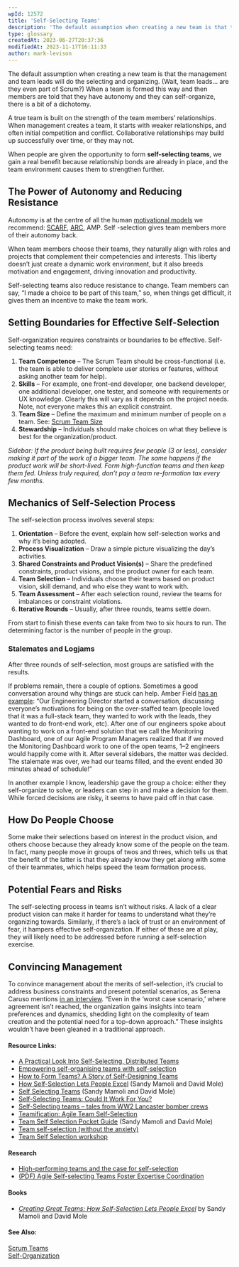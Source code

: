 ```yaml
---
wpId: 12572
title: 'Self-Selecting Teams'
description: 'The default assumption when creating a new team is that the management and team leads will do the selecting and organizing. (Wait, team leads... are they even part of Scrum?) When a team is formed this way and then members are told that they have autonomy and they can self-organize, there is a bit of ...'
type: glossary
createdAt: 2023-06-27T20:37:36
modifiedAt: 2023-11-17T16:11:33
author: mark-levison
---
```



The default assumption when creating a new team is that the management and team leads will do the selecting and organizing. (Wait, team leads… are they even part of Scrum?) When a team is formed this way and then members are told that they have autonomy and they can self-organize, there is a bit of a dichotomy.

A true team is built on the strength of the team members’ relationships. When management creates a team, it starts with weaker relationships, and often initial competition and conflict. Collaborative relationships may build up successfully over time, or they may not.

When people are given the opportunity to form **self-selecting teams**, we gain a real benefit because relationship bonds are already in place, and the team environment causes them to strengthen further.

## The Power of Autonomy and Reducing Resistance

Autonomy is at the centre of all the human [motivational models](/glossary/motivation) we recommend: [SCARF](/glossary/scarf-model), [ARC](/glossary/arc-motivational-model), AMP. Self -selection gives team members more of their autonomy back.

When team members choose their teams, they naturally align with roles and projects that complement their competencies and interests. This liberty doesn’t just create a dynamic work environment, but it also breeds motivation and engagement, driving innovation and productivity.

Self-selecting teams also reduce resistance to change. Team members can say, “I made a choice to be part of this team,” so, when things get difficult, it gives them an incentive to make the team work.

## Setting Boundaries for Effective Self-Selection

Self-organization requires constraints or boundaries to be effective. Self-selecting teams need:

1.  **Team Competence** – The Scrum Team should be cross-functional (i.e. the team is able to deliver complete user stories or features, without asking another team for help).
2.  **Skills** – For example, one front-end developer, one backend developer, one additional developer, one tester, and someone with requirements or UX knowledge. Clearly this will vary as it depends on the project needs. Note, not everyone makes this an explicit constraint.
3.  **Team Size** – Define the maximum and minimum number of people on a team. See: [Scrum Team Size](/blog/scrum-team-size.html)
4.  **Stewardship** – Individuals should make choices on what they believe is best for the organization/product.

_Sidebar: If the product being built requires few people (3 or less), consider making it part of the work of a bigger team. The same happens if the product work will be short-lived. Form high-function teams and then keep them fed. Unless truly required, don’t pay a team re-formation tax every few months._

## Mechanics of Self-Selection Process

The self-selection process involves several steps:

1.  **Orientation** – Before the event, explain how self-selection works and why it’s being adopted.
2.  **Process Visualization** – Draw a simple picture visualizing the day’s activities.
3.  **Shared Constraints and Product Vision(s)** – Share the predefined constraints, product visions, and the product owner for each team.
4.  **Team Selection** – Individuals choose their teams based on product vision, skill demand, and who else they want to work with.
5.  **Team Assessment** – After each selection round, review the teams for imbalances or constraint violations.
6.  **Iterative Rounds** – Usually, after three rounds, teams settle down.

From start to finish these events can take from two to six hours to run. The determining factor is the number of people in the group.

### Stalemates and Logjams

After three rounds of self-selection, most groups are satisfied with the results.

If problems remain, there a couple of options. Sometimes a good conversation around why things are stuck can help. Amber Field [has an example](https://amberrfield.com/self-selecting-teams-could-it-work-for-you/): “Our Engineering Director started a conversation, discussing everyone’s motivations for being on the over-staffed team (people loved that it was a full-stack team, they wanted to work with the leads, they wanted to do front-end work, etc). After one of our engineers spoke about wanting to work on a front-end solution that we call the Monitoring Dashboard, one of our Agile Program Managers realized that if we moved the Monitoring Dashboard work to one of the open teams, 1–2 engineers would happily come with it. After several sidebars, the matter was decided. The stalemate was over, we had our teams filled, and the event ended 30 minutes ahead of schedule!”

In another example I know, leadership gave the group a choice: either they self-organize to solve, or leaders can step in and make a decision for them. While forced decisions are risky, it seems to have paid off in that case.

## How Do People Choose

Some make their selections based on interest in the product vision, and others choose because they already know some of the people on the team. In fact, many people move in groups of twos and threes, which tells us that the benefit of the latter is that they already know they get along with some of their teammates, which helps speed the team formation process.

## Potential Fears and Risks

The self-selecting process in teams isn’t without risks. A lack of a clear product vision can make it harder for teams to understand what they’re organizing towards. Similarly, if there’s a lack of trust or an environment of fear, it hampers effective self-organization. If either of these are at play, they will likely need to be addressed before running a self-selection exercise.

## Convincing Management

To convince management about the merits of self-selection, it’s crucial to address business constraints and present potential scenarios, as Serena Caruso mentions [in an interview](https://www.infoq.com/news/2017/11/self-selection-teams/). “Even in the ‘worst case scenario,’ where agreement isn’t reached, the organization gains insights into team preferences and dynamics, shedding light on the complexity of team creation and the potential need for a top-down approach.” These insights wouldn’t have been gleaned in a traditional approach.

#### Resource Links:

*   [A Practical Look Into Self-Selecting, Distributed Teams](https://www.agilealliance.org/resources/experience-reports/a-practical-look-into-self-selecting-distributed-teams/)
*   [Empowering self-organising teams with self-selection](https://www.andykelk.net/agile/empowering-self-organising-teams-with-self-selection)
*   [How to Form Teams? A Story of Self-Designing Teams](https://www.ahmadfahmy.com/blog/2013/12/5/the-rise-of-the-team)
*   [How Self-Selection Lets People Excel](https://businessagility.institute/learn/how-self-selection-lets-people-excel-the-guide/230) (Sandy Mamoli and David Mole)
*   [Self Selecting Teams](https://www.methodsandtools.com/archive/selfselectingteams.php) (Sandy Mamoli and David Mole)
*   [Self-Selecting Teams: Could It Work For You?](https://amberrfield.com/self-selecting-teams-could-it-work-for-you/)
*   [Self-Selecting teams – tales from WW2 Lancaster bomber crews](https://lunatractor.com/blog/2014/01/12/self-selecting-teams-tales-from-ww2-lancaster-bomber-crews/)
*   [Teamification: Agile Team Self-Selection](https://info.projectbrilliant.com/blog/teamification-agile-team-self-selection)
*   [Team Self Selection Pocket Guide](https://nomad8.com/uploads/Self_Selection_Pocket_Guide.pdf) (Sandy Mamoli and David Mole)
*   [Team self-selection (without the anxiety)](https://leadingagileteams.com/2019/09/13/team-self-selection-minus-the-anxiety/)
*   [Team Self Selection workshop](https://dandypeople.com/blog/team-self-selection-workshop/)

#### Research

*   [High-performing teams and the case for self-selection](https://halopsychology.com/2018/04/09/high-performing-teams-and-the-case-for-self-selection/)
*   [(PDF) Agile Self-selecting Teams Foster Expertise Coordination](https://www.researchgate.net/publication/345458070_Agile_Self-selecting_Teams_Foster_Expertise_Coordination)

#### Books

*   _[Creating Great Teams: How Self-Selection Lets People Excel](https://pragprog.com/titles/mmteams/creating-great-teams/)_ by Sandy Mamoli and David Mole

#### See Also:

[Scrum Teams](/glossary/scrum-team)  
[Self-Organization](/glossary/self-organization)